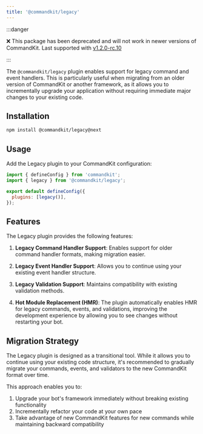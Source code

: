 ```yaml
---
title: '@commandkit/legacy'
---
```


:::danger

❌ This package has been deprecated and will not work in newer
versions of CommandKit. Last supported with
[v1.2.0-rc.10](https://www.npmjs.com/package/commandkit/v/1.2.0-rc.10)

:::

The `@commandkit/legacy` plugin enables support for legacy command and
event handlers. This is particularly useful when migrating from an
older version of CommandKit or another framework, as it allows you to
incrementally upgrade your application without requiring immediate
major changes to your existing code.

## Installation

```sh npm2yarn
npm install @commandkit/legacy@next
```

## Usage

Add the Legacy plugin to your CommandKit configuration:

```js
import { defineConfig } from 'commandkit';
import { legacy } from '@commandkit/legacy';

export default defineConfig({
  plugins: [legacy()],
});
```

## Features

The Legacy plugin provides the following features:

1. **Legacy Command Handler Support**: Enables support for older
   command handler formats, making migration easier.

2. **Legacy Event Handler Support**: Allows you to continue using your
   existing event handler structure.

3. **Legacy Validation Support**: Maintains compatibility with
   existing validation methods.

4. **Hot Module Replacement (HMR)**: The plugin automatically enables
   HMR for legacy commands, events, and validations, improving the
   development experience by allowing you to see changes without
   restarting your bot.

## Migration Strategy

The Legacy plugin is designed as a transitional tool. While it allows
you to continue using your existing code structure, it's recommended
to gradually migrate your commands, events, and validators to the new
CommandKit format over time.

This approach enables you to:

1. Upgrade your bot's framework immediately without breaking existing
   functionality
2. Incrementally refactor your code at your own pace
3. Take advantage of new CommandKit features for new commands while
   maintaining backward compatibility
